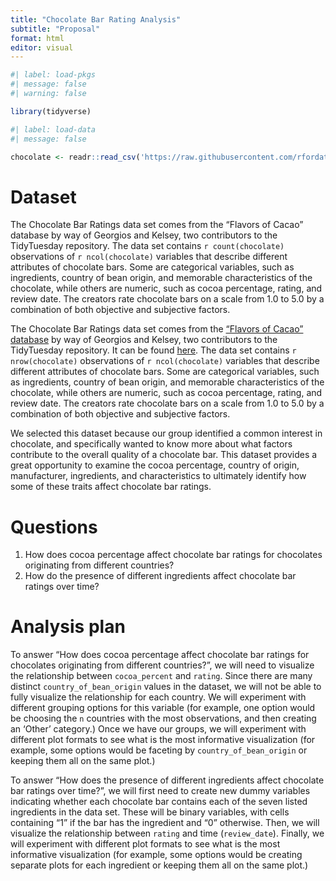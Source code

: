 ```yaml
---
title: "Chocolate Bar Rating Analysis"
subtitle: "Proposal"
format: html
editor: visual
---
```


```r
#| label: load-pkgs
#| message: false
#| warning: false

library(tidyverse)
```

```r
#| label: load-data
#| message: false

chocolate <- readr::read_csv('https://raw.githubusercontent.com/rfordatascience/tidytuesday/master/data/2022/2022-01-18/chocolate.csv')
```

# Dataset

The Chocolate Bar Ratings data set comes from the "Flavors of Cacao" database by way of Georgios and Kelsey, two contributors to the TidyTuesday repository. The data set contains `r count(chocolate)` observations of `r ncol(chocolate)` variables that describe different attributes of chocolate bars. Some are categorical variables, such as ingredients, country of bean origin, and memorable characteristics of the chocolate, while others are numeric, such as cocoa percentage, rating, and review date. The creators rate chocolate bars on a scale from 1.0 to 5.0 by a combination of both objective and subjective factors.

The Chocolate Bar Ratings data set comes from the ["Flavors of Cacao" database](http://flavorsofcacao.com/chocolate_database.html) by way of Georgios and Kelsey, two contributors to the TidyTuesday repository. It can be found [here](https://github.com/rfordatascience/tidytuesday/tree/master/data/2022/2022-01-18). The data set contains `r nrow(chocolate)` observations of `r ncol(chocolate)` variables that describe different attributes of chocolate bars. Some are categorical variables, such as ingredients, country of bean origin, and memorable characteristics of the chocolate, while others are numeric, such as cocoa percentage, rating, and review date. The creators rate chocolate bars on a scale from 1.0 to 5.0 by a combination of both objective and subjective factors.

We selected this dataset because our group identified a common interest in chocolate, and specifically wanted to know more about what factors contribute to the overall quality of a chocolate bar. This dataset provides a great opportunity to examine the cocoa percentage, country of origin, manufacturer, ingredients, and characteristics to ultimately identify how some of these traits affect chocolate bar ratings.

# Questions

1.  How does cocoa percentage affect chocolate bar ratings for chocolates originating from different countries?
2.  How do the presence of different ingredients affect chocolate bar ratings over time?

# Analysis plan

To answer "How does cocoa percentage affect chocolate bar ratings for chocolates originating from different countries?", we will need to visualize the relationship between `cocoa_percent` and `rating`. Since there are many distinct `country_of_bean_origin` values in the dataset, we will not be able to fully visualize the relationship for each country. We will experiment with different grouping options for this variable (for example, one option would be choosing the `n` countries with the most observations, and then creating an 'Other' category.) Once we have our groups, we will experiment with different plot formats to see what is the most informative visualization (for example, some options would be faceting by `country_of_bean_origin` or keeping them all on the same plot.)

To answer "How does the presence of different ingredients affect chocolate bar ratings over time?", we will first need to create new dummy variables indicating whether each chocolate bar contains each of the seven listed ingredients in the data set. These will be binary variables, with cells containing "1" if the bar has the ingredient and "0" otherwise. Then, we will visualize the relationship between `rating` and time (`review_date`). Finally, we will experiment with different plot formats to see what is the most informative visualization (for example, some options would be creating separate plots for each ingredient or keeping them all on the same plot.)
